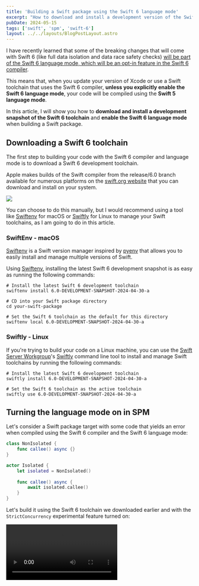 ```yaml
---
title: 'Building a Swift package using the Swift 6 language mode'
excerpt: "How to download and install a development version of the Swift 6 compiler and enable the Swift 6 language mode when building your Swift package."
pubDate: 2024-05-15
tags: ['swift', 'spm', 'swift-6']
layout: ../../layouts/BlogPostLayout.astro
---
```



I have recently learned that some of the breaking changes that will come with Swift 6 (like full data isolation and data race safety checks) [will be part of the Swift 6 language mode, which will be an opt-in feature in the Swift 6 compiler](https://twitter.com/hollyborla/status/1758298036667916370).

This means that, when you update your version of Xcode or use a Swift toolchain that uses the Swift 6 compiler, **unless you explicitly enable the Swift 6 language mode**, your code will be compiled using the **Swift 5 language mode**.

In this article, I will show you how to **download and install a development snapshot of the Swift 6 toolchain** and **enable the Swift 6 language mode** when building a Swift package.

## Downloading a Swift 6 toolchain

The first step to building your code with the Swift 6 compiler and language mode is to download a Swift 6 development toolchain. 

Apple makes builds of the Swift compiler from the release/6.0 branch available for numerous platforms on the [swift.org website](https://www.swift.org/download/) that you can download and install on your system.

![](/assets/posts/swift-6-language-mode/swift-6-downloads.webp)

You can choose to do this manually, but I would recommend using a tool like [Swiftenv](https://github.com/kylef/swiftenv) for macOS or [Swiftly](https://github.com/swift-server/swiftly) for Linux to manage your Swift toolchains, as I am going to do in this article.

### SwiftEnv - macOS

[Swiftenv](https://github.com/kylef/swiftenv) is a Swift version manager inspired by [pyenv](https://github.com/pyenv/pyenv) that allows you to easily install and manage multiple versions of Swift.

Using [Swiftenv](https://github.com/kylef/swiftenv), installing the latest Swift 6 development snapshot is as easy as running the following commands:

```bash:Terminal
# Install the latest Swift 6 development toolchain
swiftenv install 6.0-DEVELOPMENT-SNAPSHOT-2024-04-30-a

# CD into your Swift package directory
cd your-swift-package

# Set the Swift 6 toolchain as the default for this directory
swiftenv local 6.0-DEVELOPMENT-SNAPSHOT-2024-04-30-a
```

### Swiftly - Linux

If you're trying to build your code on a Linux machine, you can use the [Swift Server Workgroup](https://www.swift.org/sswg/)'s [Swiftly](https://github.com/swift-server/swiftly) command line tool to install and manage Swift toolchains by running the following commands:

```bash:Terminal
# Install the latest Swift 6 development toolchain
swiftly install 6.0-DEVELOPMENT-SNAPSHOT-2024-04-30-a

# Set the Swift 6 toolchain as the active toolchain
swiftly use 6.0-DEVELOPMENT-SNAPSHOT-2024-04-30-a
```

## Turning the language mode on in SPM

Let's consider a Swift package target with some code that yields an error when compiled using the Swift 6 compiler and the Swift 6 language mode:

```swift:ErrorOnSwift6.swift
class NonIsolated {
    func callee() async {}
}

actor Isolated {
    let isolated = NonIsolated()
    
    func callee() async {
        await isolated.callee()
    }
}
```

Let's build it using the Swift 6 toolchain we downloaded earlier and with the `StrictConcurrency` experimental feature turned on:

<Video src="/assets/posts/swift-6-language-mode/no-language-mode.mp4" />

As you can see, the result of the build is a warning instead of an error. This is because, by default, the Swift 6 compiler uses the Swift 5 language mode and the Swift 6 language mode is opt-in.

There are two ways to enable the Swift 6 language mode: directly from the command line by passing the `-swift-version` flag to the swift compiler or by specifying it in the package manifest file.

### Command line

To build your code with the Swift 6 language mode enabled, you can use the following command:

```bash:Terminal
swift build -Xswiftc -swift-version -Xswiftc 6
```

### Package manifest

You can enable the Swift 6 language mode for your Swift Package by updating the `tools-version` to 6.0 and adding the `swiftLanguageVersions` key to the package manifest file:

```swift:Package.swift
// swift-tools-version: 6.0
import PackageDescription

let package = Package(
    name: "Swift6Examples",
    platforms: [.macOS(.v10_15), .iOS(.v13)],
    products: [
        .library(
            name: "Swift6Examples",
            targets: ["Swift6Examples"]
        )
    ],
    targets: [
        .target(name: "Swift6Examples")
    ],
    swiftLanguageVersions: [.version("6")]
)
```

### Output

Now, when you build your code with the Swift 6 language mode enabled, you will see that the error is correctly reported:

<Video src="/assets/posts/swift-6-language-mode/language-mode.mp4" />